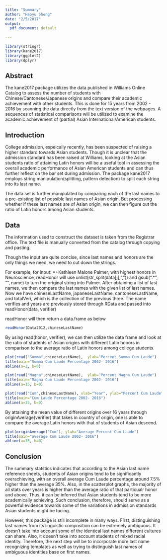```yaml
---
title: "Summary"
author: "Haoyu Sheng"
date: "2/5/2017"
output:
  pdf_document: default
 
---
```


```r
library(stringr)
library(kane2017)
library(ggplot2)
library(dplyr)
```

## Abstract

The kane2017 package utilizes the data published in Williams Online Catalog to assess the number of students with Chinese/Cantonese/Japanese origins and compare their academic achievement with other students. This is done for 15 years from 2002 - 2016 by scanning the data directly from the text version of the webpages. A sequences of statistical comparisons will be utilized to examine the academic achievement of (partial) Asian International/American students.

## Introduction

College admission, espeically recently, has been suspected of raising a higher standard towards Asian students. Though it is unclear that the admission standard has been raised at Williams, looking at the Asian students ratio of attaining Latin honors will be a useful tool in assessing the overall academic performance of Asian American students and can thus further reflect on the bar set during admission. The package kane2017 employs string manipulation(splitting, pattern detection) to split each string into its last name.

The data set is further manipulated by comparing each of the last names to a pre-existing list of possible last names of Asian origin. But processing whether if these last names are of Asian origin, we can then figure out the ratio of Latin honors among Asian students. 

## Data

The information used to construct the dataset is taken from the Registrar office. The text file is manually converted from the catalog through copying and pasting. 

Though the input are quite concise, since last names and honors are the only things we need, we need to cut down the strings. 

For example, for input: *+Kathleen Malone Palmer, with highest honors in Neuroscience, readHonor will use 
      unlist(str_split(data[j],","))
      and 
      gsub(".* ", "", name)
      to turn the original string into Palmer.
After obtaining a list of last names, we then compare the last names with the given list of last names. Now we have chineseLastName, japaneseLastName, cantoneseLastName, and totalVeri, which is the collection of the previous three. 
The name verifies and years are previously stored through RData and passed into readHonor(data, verifier)

readHonor will then return a data.frame as below
```r
readHonor(Data2012,chineseLastName)
```

By using read(honor, verifier), we can then utilize the data frame and look at the ratio of students of Asian origins with different Latin honors in comparison to the average ratio of Latin honors among college students. 

```r
plot(read("Summa",chineseLastName),  ylab="Percent Summa Cum Laude")
title(main="Summa Cum Laude Percentage 2002- 2016")
abline(a=2, b=0)
```



```r
plot(read("Magna",chineseLastName),  ylab="Percent Magna Cum Laude")
title(main="Magna Cum Laude Percentage 2002- 2016")
abline(a=15, b=0)
```
```r
plot(read("Cum",chineseLastName), xlab="Year", ylab="Percent Cum Laude")
title(main="Cum Laude Percentage 2002- 2016")
abline(a=35, b=0)
```

By attaining the mean value of different origins over 16 years through originAverage(verifier) that takes in country of origin, one is able to compare the average Latin honors with that of students of Asian descend. 
```r
plot(originAverage("Cum"), ylab="Average Percent Cum Laude")
title(main="average Cum Laude 2002- 2016")
abline(a=35, b=0)
```

## Conclusion
The summary statstics indicates that according to the Asian last name reference sheets, students of Asian origins tend to be significantly overachieving, with an overall average Cum Laude percentage around 7.5% higher than the average 35%. Also, in the scatterplot graphs, the majority of all stats over years is higher than the average ratio of that particualr honor and above. Thus, it can be inferred that Asian students tend to be more academically achieving. Such conclusion, therefore, should serve as a powerful evidence towards some of the variations in admission standards Asian students might be facing. 

However, this package is still incomplete in many ways. First, distinguishing last names from its linguistic composition can be extremely ambiguous. It doesn't take into account some of the identical last names different cultures can share. Also, it doesn't take into account students of mixed racial identity. Therefore, the next step will be to incorporate more last name recognizing templates as well as trying to distinguish last names of ambiguous identities base on first names. 

